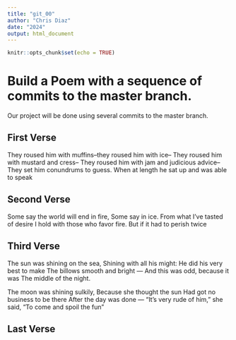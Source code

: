 ```yaml
---
title: "git_00"
author: "Chris Diaz"
date: "2024"
output: html_document
---
```


```r
knitr::opts_chunk$set(echo = TRUE)
```
# Build a Poem with a sequence of commits to the master branch.
Our project will be done using several commits to the master branch.
<!-- Do not modify or change any text in "!--" bracketed areas such as this --- these are instructions to
you, if you change any of this the git program will notice it and compromise your git merging strategy !-->

## First Verse 
<!--Put the first five lines of a poem by Lewis Carrol in this section!-->They roused him with muffins--they roused him with ice--
They roused him with mustard and cress--
They roused him with jam and judicious advice--
They set him conundrums to guess.
When at length he sat up and was able to speak  

## Second Verse
<!--Put the first five lines of a poem by Robert Frost here!-->Some say the world will end in fire,
Some say in ice.
From what I've tasted of desire
I hold with those who favor fire.
But if it had to perish twice  

## Third Verse
<!--Put the first two verses of The Walrus and the Carpenter here!-->The sun was shining on the sea,
      Shining with all his might:
He did his very best to make
      The billows smooth and bright —
And this was odd, because it was
      The middle of the night.

The moon was shining sulkily,
      Because she thought the sun
Had got no business to be there
      After the day was done —
"It's very rude of him," she said,
      "To come and spoil the fun"  

## Last Verse
<!--Put a short poem of your choice 8-20 lines,here!-->
